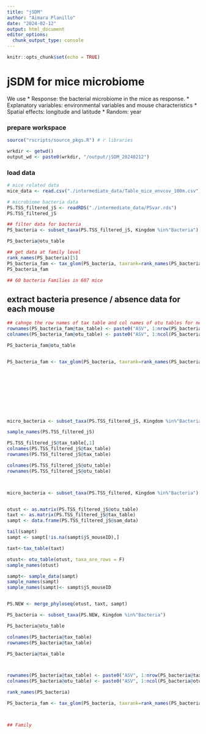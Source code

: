```yaml
---
title: "jSDM"
author: "Aimara Planillo"
date: "2024-02-12"
output: html_document
editor_options: 
  chunk_output_type: console
---
```


```r
knitr::opts_chunk$set(echo = TRUE)
```

# jSDM for mice microbiome    

We use 
* Response: the bacterial microbiome in the mice as response.
* Explanatory variables: environmental variables and mouse characteristics
* Spatial effects: longitude and latitude
* Random: year


### prepare workspace
```r
source("rscripts/source_pkgs.R") # r libraries

wrkdir <- getwd()
output_wd <- paste0(wrkdir, "/output/jSDM_20240212")
```

### load data
```r
# mice related data
mice_data <- read.csv("./intermediate_data/Table_mice_envcov_100m.csv")

# microbiome bacteria data
PS.TSS_filtered_jS <- readRDS("./intermediate_data/PSvar.rds")
PS.TSS_filtered_jS

## filter data for bacteria
PS_bacteria <- subset_taxa(PS.TSS_filtered_jS, Kingdom %in%"Bacteria")

PS_bacteria@otu_table

## get data at family level
rank_names(PS_bacteria)[5]
PS_bacteria_fam <- tax_glom(PS_bacteria, taxrank=rank_names(PS_bacteria)[5])
PS_bacteria_fam

## 60 bacteria Families in 607 mice
```


## extract bacteria presence / absence data for each mouse
```r
## cahnge the row names of tax table and col names of otu tables for new ones so they are easier to merge
rownames(PS_bacteria_fam@tax_table) <- paste0("ASV", 1:nrow(PS_bacteria_fam@tax_table))
colnames(PS_bacteria_fam@otu_table) <- paste0("ASV", 1:ncol(PS_bacteria_fam@otu_table))

PS_bacteria_fam@otu_table


PS_bacteria_fam <- tax_glom(PS_bacteria, taxrank=rank_names(PS_bacteria)[5])










micro_bacteria <- subset_taxa(PS.TSS_filtered_jS, Kingdom %in%"Bacteria", taxa_are_rows = FALSE)

sample_names(PS.TSS_filtered_jS)

PS.TSS_filtered_jS@tax_table[,1]
colnames(PS.TSS_filtered_jS@tax_table)
rownames(PS.TSS_filtered_jS@tax_table)

colnames(PS.TSS_filtered_jS@otu_table)
rownames(PS.TSS_filtered_jS@otu_table)



micro_bacteria <- subset_taxa(PS.TSS_filtered, Kingdom %in%"Bacteria")


otust <- as.matrix(PS.TSS_filtered_jS@otu_table)
taxt <- as.matrix(PS.TSS_filtered_jS@tax_table)
sampt <- data.frame(PS.TSS_filtered_jS@sam_data)

tail(sampt)
sampt <- sampt[!is.na(sampt$jS_mouseID),]

taxt<-tax_table(taxt)

otust<- otu_table(otust, taxa_are_rows = F)
sample_names(otust)

sampt<- sample_data(sampt)
sample_names(sampt)
sample_names(sampt)<- sampt$jS_mouseID


PS.NEW <- merge_phyloseq(otust, taxt, sampt)

PS_bacteria <- subset_taxa(PS.NEW, Kingdom %in%"Bacteria")

PS_bacteria@otu_table

colnames(PS_bacteria@tax_table)
rownames(PS_bacteria@tax_table)

PS_bacteria@tax_table



rownames(PS_bacteria@tax_table) <- paste0("ASV", 1:nrow(PS_bacteria@tax_table))
colnames(PS_bacteria@otu_table) <- paste0("ASV", 1:ncol(PS_bacteria@otu_table))

rank_names(PS_bacteria)

PS_bacteria_fam <- tax_glom(PS_bacteria, taxrank=rank_names(PS_bacteria)[5])



## Family


```

